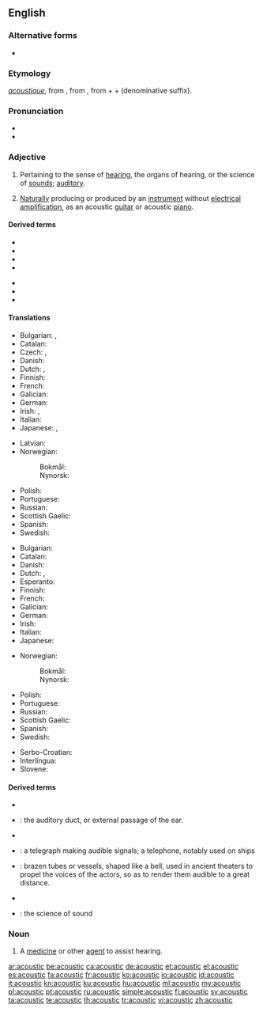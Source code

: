 ==English==

===Alternative forms===
* {{l|en|acoustick}} {{qualifier|obsolete}}

===Etymology===
{{etyl|fr|en}} ''[[acoustique]]'', from {{etyl|grc|en}} {{m|grc|ἀκουστικός||auditory}}, from {{etyl|ine-pro|en}} {{m|ine-pro|*h₂ḱh₂owsyéti||to be sharp-eared}}, from {{m|ine-pro|*h₂eḱ-||sharp}} + {{m|ine-pro|*h₂ows-||ear}} + {{m|ine-pro|*yé-}} (denominative suffix).

===Pronunciation===
* {{IPA|/əˈkuːstɪk/|lang=en}}
* {{audio|En-us-acoustic.ogg|Audio (US)|lang=en}}

===Adjective===
{{en-adj|-}}

# Pertaining to the sense of [[hearing]], the organs of hearing, or the science of [[sounds]]; [[auditory]].
# {{lb|en|music}} [[naturally|Naturally]] producing or produced by an [[instrument]] without [[electrical]] [[amplification]], as an acoustic [[guitar]] or acoustic [[piano]].

====Derived terms====
{{der-top}}
* {{l|en|acoustic bass guitar}}
* {{l|en|acoustic bassist}}
* {{l|en|acoustic guitar}}
* {{l|en|acoustic guitarist}}
{{der-mid}}
* {{l|en|acoustic-electric}}
* {{l|en|acoustically}}
* {{l|en|semi-acoustic}}
{{der-bottom}}

====Translations====
{{trans-top|pertaining to hearing or the science of sounds}}
* Bulgarian: {{t|bg|слухов}}, {{t|bg|акустичен}}
* Catalan: {{t|ca|acústic}}
* Czech: {{t|cs|akustický}}, {{t+|cs|zvukový}}
* Danish: {{t|da|akustisk}}
* Dutch: {{t+|nl|akoestisch}}, {{t+|nl|akoestische}}
* Finnish: {{t|fi|akustinen}}
* French: {{t+|fr|acoustique}}
* Galician: {{t|gl|acústico}}
* German: {{t+|de|akustisch}}
* Irish: {{t|ga|fuaimiúil}}, {{t+|ga|fuaime}}
* Italian: {{t+|it|acustico}}
* Japanese: {{t|ja|音の|tr=oto-no}}, {{t|ja|音響の|tr=onkyō-no}}
{{trans-mid}}
* Latvian: {{t|lv|akustisks}}
* Norwegian:
*: Bokmål: {{t+|no|akustisk}}
*: Nynorsk: {{t+|no|akustisk}}
* Polish: {{t+|pl|akustyczny}}
* Portuguese: {{t+|pt|acústico}}
* Russian: {{t+|ru|акусти́ческий}}
* Scottish Gaelic: {{t|gd|fuaimearra}}
* Spanish: {{t+|es|acústico}}
* Swedish: {{t+|sv|akustisk}}
{{trans-bottom}}

{{trans-top|producing or produced without electrical amplification}}
* Bulgarian: {{t|bg|акустичен}}
* Catalan: {{t|ca|acústic}}
* Danish: {{t|da|akustisk}}
* Dutch: {{t+|nl|akoestisch}}, {{t+|nl|akoestische}}
* Esperanto: {{t|eo|akustika}}
* Finnish: {{t|fi|akustinen}}
* French: {{t+|fr|acoustique}}
* Galician: {{t|gl|acústico}}
* German: {{t+|de|akustisch}}
* Irish: {{t|ga|fuaimiúil}}
* Italian: {{t+|it|acustico}}
* Japanese: {{t|ja|アコースティック|tr=akōsutikku}}
{{trans-mid}}
* Norwegian:
*: Bokmål: {{t+|no|akustisk}}
*: Nynorsk: {{t+|no|akustisk}}
* Polish: {{t+|pl|akustyczny}}
* Portuguese: {{t+|pt|acústico}}
* Russian: {{t+|ru|акусти́ческий}}
* Scottish Gaelic: {{t|gd|fuaimearra}}
* Spanish: {{t+|es|acústico}}
* Swedish: {{t+|sv|akustisk}}
{{trans-bottom}}

{{checktrans-top}}
* Serbo-Croatian: {{t+check|sh|akustičan}}
* Interlingua: {{t-check|ia|acustic}}
* Slovene: {{t-check|sl|akustičen}}
{{trans-bottom}}

====Derived terms====
{{der-top}}
* {{l|en|acoustic bass guitar}}
* {{l|en|acoustic duct}}: the auditory duct, or external passage of the ear.
* {{l|en|acoustic guitar}}
* {{l|en|acoustic telegraph}}: a telegraph making audible signals; a telephone, notably used on ships
{{der-mid}}
* {{l|en|acoustic vessels}}: brazen tubes or vessels, shaped like a bell, used in ancient theaters to propel the voices of the actors, so as to render them audible to a great distance.
* {{l|en|acoustic-electric}}
* {{l|en|acoustics}}: the science of sound
{{der-bottom}}

===Noun===
{{en-noun}}

# {{lb|en|medicine}} A [[medicine]] or other [[agent]] to assist hearing.

[[ar:acoustic]]
[[be:acoustic]]
[[ca:acoustic]]
[[de:acoustic]]
[[et:acoustic]]
[[el:acoustic]]
[[es:acoustic]]
[[fa:acoustic]]
[[fr:acoustic]]
[[ko:acoustic]]
[[io:acoustic]]
[[id:acoustic]]
[[it:acoustic]]
[[kn:acoustic]]
[[ku:acoustic]]
[[hu:acoustic]]
[[ml:acoustic]]
[[my:acoustic]]
[[pl:acoustic]]
[[pt:acoustic]]
[[ru:acoustic]]
[[simple:acoustic]]
[[fi:acoustic]]
[[sv:acoustic]]
[[ta:acoustic]]
[[te:acoustic]]
[[th:acoustic]]
[[tr:acoustic]]
[[vi:acoustic]]
[[zh:acoustic]]